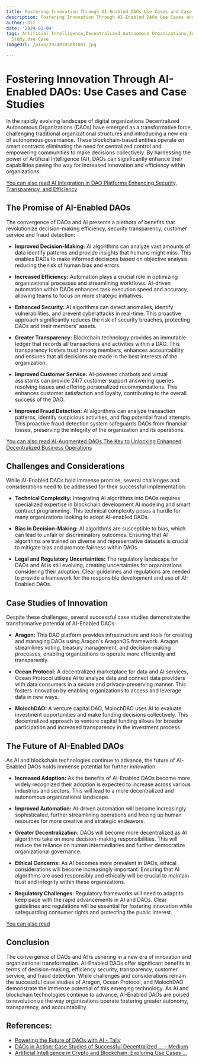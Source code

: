 ```yaml
---
title: Fostering Innovation Through AI-Enabled DAOs Use Cases and Case Studies
description: Fostering Innovation Through AI-Enabled DAOs Use Cases and Case Studies
author: Usf
date: '2024-01-04'
tags: Artificial Intelligence,Decentralized Autonomous Organizations,Innovation,Case
  Study,Use Case
imageUrl: /pixa/20240105001801.jpg

---
```

# Fostering  Innovation Through  AI-Enabled DAOs: Use Cases and Case Studies

In the rapidly  evolving landscape  of digital  organizations Decentralized Autonomous Organizations (DAOs) have emerged as a transformative force,  challenging traditional organizational  structures and introducing a new era  of  autonomous governance. These blockchain-based entities operate on  smart contracts eliminating the need for centralized control and empowering communities to make decisions collectively. By harnessing the power of Artificial  Intelligence (AI), DAOs can significantly enhance their  capabilities paving the way for increased innovation and efficiency within organizations.

[You can also read AI Integration in DAO Platforms Enhancing Security, Transparency, and Efficiency](AI%20Integration%20in%20DAO%20Platforms%20Enhancing%20Security%2C%20Transparency%2C%20and%20Efficiency)


## The Promise  of AI-Enabled DAOs

The convergence of  DAOs and AI presents a plethora of benefits  that revolutionize decision-making efficiency, security transparency, customer service and fraud  detection:

- **Improved Decision-Making:** AI algorithms can analyze vast amounts of data identify patterns and provide insights that humans might miss.  This enables DAOs to make informed decisions based on objective analysis reducing the risk of human bias and  errors.

- **Increased Efficiency:** Automation plays a crucial  role in optimizing organizational processes and streamlining workflows. AI-driven automation within DAOs enhances task execution speed and accuracy, allowing teams to  focus on more strategic initiatives.

- **Enhanced Security:**  AI algorithms can detect anomalies, identify vulnerabilities, and prevent cyberattacks in real-time. This proactive approach significantly reduces the risk of security breaches, protecting DAOs and their members' assets.

- **Greater Transparency:** Blockchain technology provides an immutable ledger that records all transactions and activities within a DAO. This transparency fosters trust among members, enhances accountability and  ensures that all decisions are made in the best interests of the organization.

- **Improved Customer Service:**  AI-powered chatbots and virtual assistants can provide 24/7 customer support answering queries resolving issues and offering  personalized recommendations. This enhances customer satisfaction and loyalty, contributing to the overall success of the DAO.

-  **Improved Fraud Detection:** AI  algorithms can analyze transaction patterns, identify suspicious activities, and flag potential fraud attempts. This proactive fraud detection system safeguards DAOs from financial losses, preserving the integrity of the  organization and its operations.

[You can also read AI-Augmented  DAOs The Key to  Unlocking Enhanced Decentralized Business Operations](AI-Augmented%20DAOs%20The%20Key%20to%20Unlocking%20Enhanced%20Decentralized%20Business%20Operations)


## Challenges and Considerations

While AI-Enabled DAOs hold immense promise, several  challenges and  considerations need to be addressed for their successful  implementation:

-  **Technical Complexity:** Integrating AI algorithms into DAOs requires specialized expertise in blockchain development AI modeling  and smart  contract  programming. This technical complexity poses a hurdle for many organizations looking to adopt AI-enabled DAOs.

- **Bias in Decision-Making:** AI algorithms are susceptible to bias, which can lead to unfair or discriminatory outcomes. Ensuring that AI algorithms are trained on diverse and representative datasets is  crucial to mitigate bias and promote fairness within DAOs.

- **Legal and Regulatory Uncertainties:** The regulatory landscape for DAOs and AI is still evolving, creating uncertainties for organizations considering their adoption. Clear guidelines and  regulations are needed to provide a framework for the responsible development and use of  AI-Enabled DAOs.

## Case Studies  of Innovation

Despite these challenges, several successful  case studies demonstrate the transformative potential of AI-Enabled DAOs:

- **Aragon:** This DAO platform provides infrastructure and tools for creating and managing DAOs using Aragon's AragonOS framework. Aragon streamlines voting,  treasury management, and decision-making processes, enabling organizations to operate more efficiently and  transparently.

- **Ocean Protocol:** A  decentralized marketplace for data and AI  services, Ocean Protocol utilizes AI to analyze data and connect data providers with  data consumers in a secure and privacy-preserving manner. This fosters innovation by enabling organizations to access and leverage data in  new ways.

- **MolochDAO:** A venture capital DAO, MolochDAO  uses AI to evaluate investment opportunities and make funding decisions collectively. This decentralized approach to venture capital funding allows for broader participation and increased transparency in the investment process.

## The Future of  AI-Enabled DAOs

As AI and blockchain technologies  continue to advance,  the future of AI-Enabled DAOs holds immense potential for further innovation:

-  **Increased Adoption:** As the benefits  of AI-Enabled DAOs become more widely recognized their adoption is expected to increase across various  industries  and sectors. This will lead to a more decentralized and  autonomous organizational  landscape.

- **Improved  Automation:** AI-driven automation will become increasingly sophisticated, further streamlining operations and freeing up human  resources for more  creative and  strategic  endeavors.

- **Greater Decentralization:**  DAOs will become  more decentralized as AI algorithms take on more decision-making responsibilities.  This  will reduce the reliance on  human intermediaries and further  democratize organizational governance.

- **Ethical Concerns:** As AI  becomes more  prevalent in DAOs, ethical considerations will  become increasingly important. Ensuring that AI algorithms are used responsibly and ethically will be crucial to maintain  trust and integrity within  these organizations.

- **Regulatory Challenges:** Regulatory frameworks will  need to adapt to  keep  pace with the rapid advancements in AI and  DAOs. Clear guidelines and  regulations will be essential for fostering innovation while  safeguarding consumer rights and protecting the public interest.

[You can also read ]()


## Conclusion

The convergence of  DAOs and AI is ushering in a new era of innovation and organizational transformation. AI-Enabled DAOs offer significant benefits in terms of decision-making, efficiency security, transparency, customer service,  and fraud  detection. While challenges and considerations remain the successful case studies of Aragon, Ocean Protocol, and MolochDAO demonstrate the immense potential of this emerging technology. As AI and  blockchain technologies continue  to advance, AI-Enabled DAOs are  poised to revolutionize the way  organizations  operate fostering greater autonomy, transparency, and accountability.

## References:
- [Powering the Future of DAOs with AI - Tally](https://tally.mirror.xyz/3auQPMop5sE8RmWt1T5ZLFMZN_bmzESu560-_QVrSBc)
- [DAOs in Action: Case Studies of Successful Decentralized ... - Medium](https://medium.com/@defednetwork/daos-in-action-case-studies-of-successful-decentralized-autonomous-organizations-21928a263c2c)
- [Artificial Intelligence in Crypto and Blockchain: Exploring Use Cases ...](https://cxotoday.com/press-release/artificial-intelligence-in-crypto-and-blockchain-exploring-use-cases-and-possibilities/)
